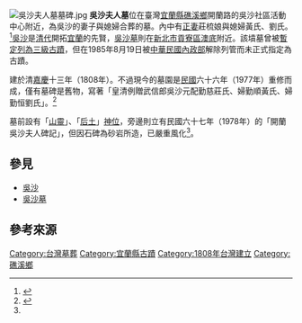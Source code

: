 {{coord|24|47|20.61|N|121|45|27.42|E|region:TW|display=title}}
[[File:吳沙夫人墓墓碑.jpg|thumb]]
'''吳沙夫人墓'''位在臺灣[[宜蘭縣|宜蘭縣]][[礁溪鄉|礁溪鄉]]開蘭路的吳沙社區活動中心附近，為吳沙的妻子與媳婦合葬的墓。內中有[[正妻|正妻]]莊梳娘與媳婦黃氏、劉氏。<ref>{{Cite journal|title=清乾嘉間吳沙在三貂的墾務|author=唐羽|url=|journal=宜蘭文獻雜誌|issue=67-68|doi=|others=|year=2003|volume=|page=3-54|pmid=}}</ref>[[吳沙|吳沙]]是[[清代|清代]]開拓[[宜蘭縣|宜蘭]]的先賢，[[吳沙墓|吳沙墓]]則在[[新北市|新北市]][[貢寮區|貢寮區]][[澳底|澳底]]附近。該墳墓曾被[[1979年中華民國內政部暫定古蹟|暫定列為三級古蹟]]，但在1985年8月19日被[[中華民國內政部|中華民國內政部]]解除列管而未正式指定為古蹟{{r|臺省74府民一字第74114號}}。

建於清[[嘉慶|嘉慶]]十三年（1808年）。不過現今的墓園是[[中華民國|民國]]六十六年（1977年）重修而成，僅有墓碑是舊物，寫著「皇清例贈武信郎吳沙元配勤慈莊氏、婦勤順黃氏、婦勤恒劉氏」。<ref name="陳">{{cite book|author=陳仕賢 |title=《台灣的古墓》 |publisher=遠足文化 |location=臺北縣新店市 |isbn=978-986-6731-01-3 |pages=44、45頁 |date=2007年10月}}</ref>

墓前設有「[[山靈|山靈]]」、「[[后土|后土]]」[[神位|神位]]，旁邊則立有民國六十七年（1978年）的「開蘭吳沙夫人碑記」，但因石碑為砂岩所造，已嚴重風化<ref name="陳"/>。

== 參見 ==
*[[吳沙|吳沙]]
*[[吳沙墓|吳沙墓]]

== 參考來源 ==
{{reflist|refs=
<ref name="臺省74府民一字第74114號">{{cite journal |url=https://twinfo.ncl.edu.tw/tiqry/hypage.cgi?HYPAGE=search/merge_pdf.hpg&dtd_id=12&type=g&sysid=D8507386&jid=79002356&vol=74090600&page=%E9%A0%812-5 |author=臺灣省政府 |title=〈臺灣省政府函 七四府民一字第七四一一四號〉 |journal=《臺灣省政府公報》 |volume=74秋 |issue=59 |date=1985-09-06 |pages=2－5 |access-date=2022-04-12 |archive-date=2021-09-15 |archive-url=https://web.archive.org/web/20210915082708/https://twinfo.ncl.edu.tw/tiqry/hypage.cgi?HYPAGE=search%2Fmerge_pdf.hpg&dtd_id=12&type=g&sysid=D8507386&jid=79002356&vol=74090600&page=%E9%A0%812-5 |dead-url=no }}</ref>
}}

[[Category:台灣墓葬|Category:台灣墓葬]]
[[Category:宜蘭縣古蹟|Category:宜蘭縣古蹟]]
[[Category:1808年台灣建立|Category:1808年台灣建立]]
[[Category:礁溪鄉|Category:礁溪鄉]]